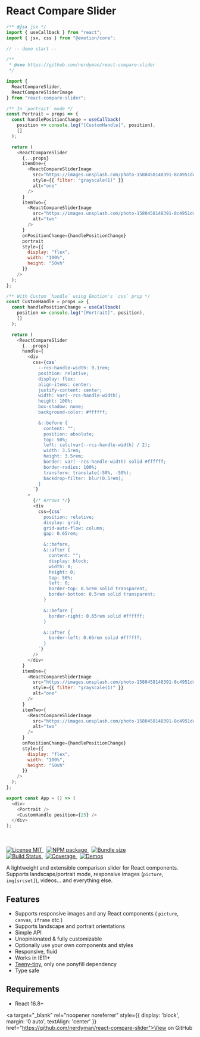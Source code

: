 
<Meta title="Docs/Intro" />

<div style={{ maxWidth: '600px', margin: '0 auto' }}>

<div style={{ textAlign: 'center' }}>

# React Compare Slider

```js codesandbox=react-compare-slider?view=preview
/** @jsx jsx */
import { useCallback } from "react";
import { jsx, css } from "@emotion/core";

// -- demo start --

/**
 * @see https://github.com/nerdyman/react-compare-slider
 */

import {
  ReactCompareSlider,
  ReactCompareSliderImage
} from "react-compare-slider";

/** In `portrait` mode */
const Portrait = props => {
  const handlePositionChange = useCallback(
    position => console.log("[CustomHandle]", position),
    []
  );

  return (
    <ReactCompareSlider
      {...props}
      itemOne={
        <ReactCompareSliderImage
          src="https://images.unsplash.com/photo-1580458148391-8c4951dc1465?auto=format&fit=crop&w=1500&q=80"
          style={{ filter: "grayscale(1)" }}
          alt="one"
        />
      }
      itemTwo={
        <ReactCompareSliderImage
          src="https://images.unsplash.com/photo-1580458148391-8c4951dc1465?auto=format&fit=crop&w=1500&q=80"
          alt="two"
        />
      }
      onPositionChange={handlePositionChange}
      portrait
      style={{
        display: "flex",
        width: "100%",
        height: "50vh"
      }}
    />
  );
};

/** With Custom `handle` using Emotion's `css` prop */
const CustomHandle = props => {
  const handlePositionChange = useCallback(
    position => console.log("[Portrait]", position),
    []
  );

  return (
    <ReactCompareSlider
      {...props}
      handle={
        <div
          css={css`
            --rcs-handle-width: 0.1rem;
            position: relative;
            display: flex;
            align-items: center;
            justify-content: center;
            width: var(--rcs-handle-width);
            height: 100%;
            box-shadow: none;
            background-color: #ffffff;

            &::before {
              content: "";
              position: absolute;
              top: 50%;
              left: calc(var(--rcs-handle-width) / 2);
              width: 3.5rem;
              height: 3.5rem;
              border: var(--rcs-handle-width) solid #ffffff;
              border-radius: 100%;
              transform: translate(-50%, -50%);
              backdrop-filter: blur(0.5rem);
            }
          `}
        >
          {/* Arrows */}
          <div
            css={css`
              position: relative;
              display: grid;
              grid-auto-flow: column;
              gap: 0.65rem;

              &::before,
              &::after {
                content: "";
                display: block;
                width: 0;
                height: 0;
                top: 50%;
                left: 0;
                border-top: 0.5rem solid transparent;
                border-bottom: 0.5rem solid transparent;
              }

              &::before {
                border-right: 0.65rem solid #ffffff;
              }

              &::after {
                border-left: 0.65rem solid #ffffff;
              }
            `}
          />
        </div>
      }
      itemOne={
        <ReactCompareSliderImage
          src="https://images.unsplash.com/photo-1580458148391-8c4951dc1465?auto=format&fit=crop&w=1280&q=80"
          style={{ filter: "grayscale(1)" }}
          alt="one"
        />
      }
      itemTwo={
        <ReactCompareSliderImage
          src="https://images.unsplash.com/photo-1580458148391-8c4951dc1465?auto=format&fit=crop&w=1280&q=80"
          alt="two"
        />
      }
      onPositionChange={handlePositionChange}
      style={{
        display: "flex",
        width: "100%",
        height: "50vh"
      }}
    />
  );
};

export const App = () => (
  <div>
    <Portrait />
    <CustomHandle position={25} />
  </div>
);
```

<br/>
<br/>

<a href="https://github.com/nerdyman/react-compare-slider/blob/master/LICENSE">
    <img src="https://img.shields.io/npm/l/react-compare-slider.svg" alt="License MIT" />
</a>
&nbsp;
<a href="https://npmjs.com/package/react-compare-slider">
    <img src="https://img.shields.io/npm/v/react-compare-slider.svg" alt="NPM package" />
</a>
&nbsp;
<a href="https://bundlephobia.com/result?p=react-compare-slider">
    <img src="https://img.shields.io/bundlephobia/minzip/react-compare-slider.svg" alt="Bundle size" />
</a>

<br/>

<a href="https://github.com/nerdyman/react-compare-slider/actions?query=workflow%3Abuild">
    <img src="https://img.shields.io/github/workflow/status/nerdyman/react-compare-slider/build" alt="Build Status" />
</a>
&nbsp;
<a href="https://codeclimate.com/github/nerdyman/react-compare-slider">
    <img src="https://img.shields.io/codeclimate/coverage/nerdyman/react-compare-slider" alt="Coverage" />
</a>
&nbsp;
<a href="https://react-compare-slider.netlify.app/">
    <img src="https://img.shields.io/badge/demos-🚀-blue.svg" alt="Demos" />
</a>


A lightweight and extensible comparison slider for React components. Supports
landscape/portrait mode, responsive images (`picture`, `img[srcset]`), videos&hellip; and everything else.

</div>

## Features

- Supports responsive images and any React components ( `picture`, `canvas`, `iframe` etc.)
- Supports landscape and portrait orientations
- Simple API
- Unopinionated & fully customizable
- Optionally use your own components and styles
- Responsive, fluid
- Works in IE11+
- [Teeny-tiny](https://bundlephobia.com/result?p=react-compare-slider), only one ponyfill dependency
- Type safe

## Requirements

- React 16.8+

<a target="_blank" rel="noopener noreferrer" style={{ display: 'block', margin: '0 auto', textAlign: 'center' }} href="https://github.com/nerdyman/react-compare-slider">View on GitHub</a>

</div>
